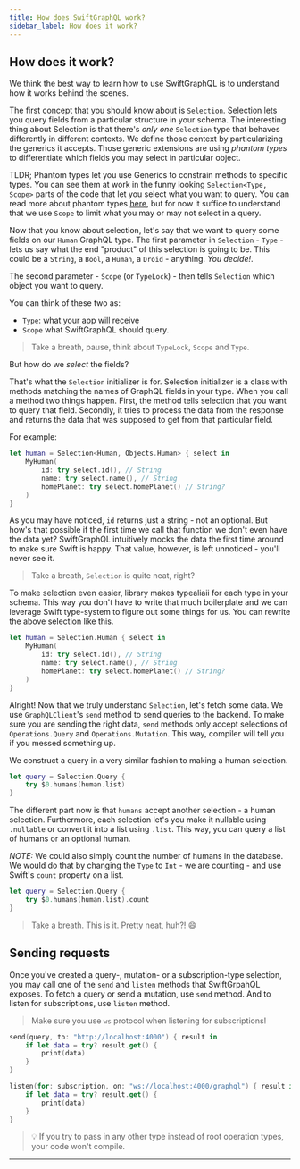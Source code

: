 ```yaml
---
title: How does SwiftGraphQL work?
sidebar_label: How does it work?
---
```


## How does it work?

We think the best way to learn how to use SwiftGraphQL is to understand how it works behind the scenes.

The first concept that you should know about is `Selection`. Selection lets you query fields from a particular structure in your schema. The interesting thing about Selection is that there's _only one_ `Selection` type that behaves differently in different contexts. We define those context by particularizing the generics it accepts. Those generic extensions are using _phantom types_ to differentiate which fields you may select in particular object.

TLDR; Phantom types let you use Generics to constrain methods to specific types. You can see them at work in the funny looking `Selection<Type, Scope>` parts of the code that let you select what you want to query. You can read more about phantom types [here](https://www.swiftbysundell.com/articles/phantom-types-in-swift/), but for now it suffice to understand that we use `Scope` to limit what you may or may not select in a query.

Now that you know about selection, let's say that we want to query some fields on our `Human` GraphQL type. The first parameter in `Selection` - `Type` - lets us say what the end "product" of this selection is going to be. This could be a `String`, a `Bool`, a `Human`, a `Droid` - anything. _You decide!_.

The second parameter - `Scope` (or `TypeLock`) - then tells `Selection` which object you want to query.

You can think of these two as:

- `Type`: what your app will receive
- `Scope` what SwiftGraphQL should query.

> Take a breath, pause, think about `TypeLock`, `Scope` and `Type`.

But how do we _select_ the fields?

That's what the `Selection` initializer is for. Selection initializer is a class with methods matching the names of GraphQL fields in your type. When you call a method two things happen. First, the method tells selection that you want to query that field. Secondly, it tries to process the data from the response and returns the data that was supposed to get from that particular field.

For example:

```swift
let human = Selection<Human, Objects.Human> { select in
    MyHuman(
        id: try select.id(), // String
        name: try select.name(), // String
        homePlanet: try select.homePlanet() // String?
    )
}
```

As you may have noticed, `id` returns just a string - not an optional. But how's that possible if the first time we call that function we don't even have the data yet? SwiftGraphQL intuitively mocks the data the first time around to make sure Swift is happy. That value, however, is left unnoticed - you'll never see it.

> Take a breath, `Selection` is quite neat, right?

To make selection even easier, library makes typealiaii for each type in your schema. This way you don't have to write that much boilerplate and we can leverage Swift type-system to figure out some things for us. You can rewrite the above selection like this.

```swift
let human = Selection.Human { select in
    MyHuman(
        id: try select.id(), // String
        name: try select.name(), // String
        homePlanet: try select.homePlanet() // String?
    )
}
```

Alright! Now that we truly understand `Selection`, let's fetch some data. We use `GraphQLClient`'s `send` method to send queries to the backend. To make sure you are sending the right data, `send` methods only accept selections of `Operations.Query` and `Operations.Mutation`. This way, compiler will tell you if you messed something up.

We construct a query in a very similar fashion to making a human selection.

```swift
let query = Selection.Query {
    try $0.humans(human.list)
}
```

The different part now is that `humans` accept another selection - a human selection. Furthermore, each selection let's you make it nullable using `.nullable` or convert it into a list using `.list`. This way, you can query a list of humans or an optional human.

_NOTE:_ We could also simply count the number of humans in the database. We would do that by changing the `Type` to `Int` - we are counting - and use Swift's `count` property on a list.

```swift
let query = Selection.Query {
    try $0.humans(human.list).count
}
```

> Take a breath. This is it. Pretty neat, huh?! 😄

## Sending requests

Once you've created a query-, mutation- or a subscription-type selection, you may call one of the `send` and `listen` methods that SwiftGrpahQL exposes. To fetch a query or send a mutation, use `send` method. And to listen for subscriptions, use `listen` method.

> Make sure you use `ws` protocol when listening for subscriptions!

```swift
send(query, to: "http://localhost:4000") { result in
    if let data = try? result.get() {
        print(data)
    }
}

listen(for: subscription, on: "ws://localhost:4000/graphql") { result in
    if let data = try? result.get() {
        print(data)
    }
}
```

> 💡 If you try to pass in any other type instead of root operation types, your code won't compile.

---
